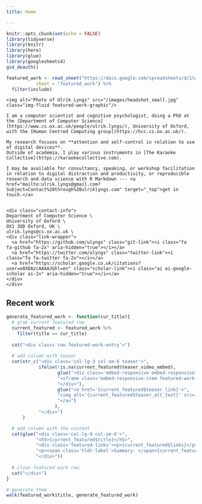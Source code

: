 ```yaml
---
title: Home

---
```


```r
knitr::opts_chunk$set(echo = FALSE)
library(tidyverse)
library(knitr)
library(here)
library(glue)
library(googlesheets4)
gs4_deauth()

featured_work <- read_sheet("https://docs.google.com/spreadsheets/d/1ta71CAGkcLqm-W1UdVRA_JJSddWV2TsrRZsCnQlmOis/edit?usp=sharing",
           sheet = "featured_work") %>% 
  filter(include)

```

<!-- personal -->
<div class="row">
```block
<img alt="Photo of Ulrik Lyngs" src="/images/headshot_small.jpg" class="img-fluid featured-work-graphic"/>
```

```block
I am a computer scientist and cognitive psychologist, doing a PhD at the [Department of Computer Science](https://www.cs.ox.ac.uk/people/ulrik.lyngs/), University of Oxford, with the [Human Centred Computing group](https://hcc.cs.ox.ac.uk/).

My research focuses on **attention and self-control in relation to use of digital devices**. 
Outside of academia, I play various instruments in [The Karaoke Collective](https://karaokecollective.com).

I may be available for consultancy, speaking, or workshop facilitation in relation to digital distraction and productivity, or reproducible research and data science with R Markdown --- <a href="mailto:ulrik.lyngs@gmail.com?Subject=Contact%20through%20ulriklyngs.com" target="_top">get in touch.</a>


```

```block
<div class="contact-info">
Department of Computer Science \
University of Oxford \
OX1 3QD Oxford, UK \
ulrik.lyngs@cs.ox.ac.uk \
<div class="link-wrapper">
  <a href="https://github.com/ulyngs" class="git-link"><i class="fa fa-github fa-2x" aria-hidden="true"></i></a>
  <a href="https://twitter.com/ulyngs" class="twitter-link"><i class="fa fa-twitter fa-2x"></i></a>
  <a href="https://scholar.google.co.uk/citations?user=e8XDAzcAAAAJ&hl=en" class="scholar-link"><i class="ai ai-google-scholar ai-2x" aria-hidden="true"></i></a>
</div>
</div>
```

</div>

<!-- featured work -->
<div class="featured-work">
## Recent work
</div>

```r
generate_featured_work <- function(cur_title){
  # grab current featured row
  current_featured <- featured_work %>% 
    filter(title == cur_title)
  
  cat("<div class='row featured-work-entry'>")
  
  # add column with teaser
  cat(str_c("<div class='col-lg-3 col-sm-6 teaser'>",
            ifelse(!is.na(current_featured$teaser_video_embed),
                   glue("<div class='embed-responsive embed-responsive-16by9'>",
                   "<iframe class='embed-responsive-item featured-work-graphic' src='{current_featured$teaser_video_embed}' allowfullscreen></iframe>",
                   "</div>"), 
                   glue("<a href='{current_featured$teaser_link}'>",
                   "<img alt='{current_featured$teaser_alt_text}' src='{current_featured$teaser_image}' class='img-fluid featured-work-graphic'/>",
                   "</a>")
                  ),
            "</div>")
      )

  # add column with the content
  cat(glue("<div class='col-lg-9 col-sm-6'>",
           "<h5>{current_featured$title}</h5>",
           "<div class='featured-links'><p>{current_featured$links}</p></div>",
           "<p><span class='tldr-label'>Summary: </span>{current_featured$tldr}</p>",
           "</div>"))
  
  # close featured work row
  cat("</div>")
}

# generate them
walk(featured_work$title, generate_featured_work)

```
